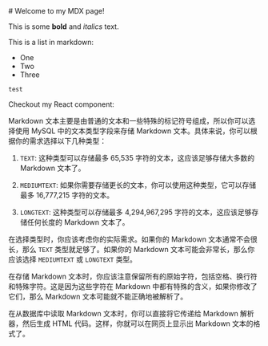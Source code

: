 <div className="p-[20px]">
# Welcome to my MDX page!

This is some **bold** and _italics_ text.

This is a list in markdown:

- One
- Two
- Three

```text
test

```

Checkout my React component:

Markdown 文本主要是由普通的文本和一些特殊的标记符号组成，所以你可以选择使用 MySQL 中的文本类型字段来存储 Markdown 文本。具体来说，你可以根据你的需求选择以下几种类型：

1. `TEXT`: 这种类型可以存储最多 65,535 字符的文本，这应该足够存储大多数的 Markdown 文本了。

2. `MEDIUMTEXT`: 如果你需要存储更长的文本，你可以使用这种类型，它可以存储最多 16,777,215 字符的文本。

3. `LONGTEXT`: 这种类型可以存储最多 4,294,967,295 字符的文本，这应该足够存储任何长度的 Markdown 文本了。

在选择类型时，你应该考虑你的实际需求。如果你的 Markdown 文本通常不会很长，那么 `TEXT` 类型就足够了。如果你的 Markdown 文本可能会非常长，那么你应该选择 `MEDIUMTEXT` 或 `LONGTEXT` 类型。

在存储 Markdown 文本时，你应该注意保留所有的原始字符，包括空格、换行符和特殊字符。这是因为这些字符在 Markdown 中都有特殊的含义，如果你修改了它们，那么 Markdown 文本可能就不能正确地被解析了。

在从数据库中读取 Markdown 文本时，你可以直接将它传递给 Markdown 解析器，然后生成 HTML 代码。这样，你就可以在网页上显示出 Markdown 文本的格式了。

</div>
